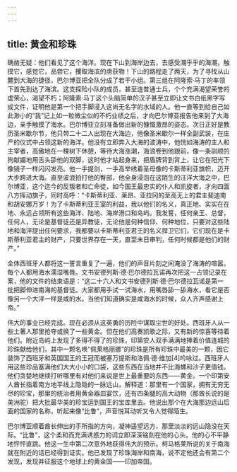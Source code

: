 ```yaml
---
---
---
```

title: 黄金和珍珠
---




确凿无疑：他们看见了这个海洋。现在下山到海岸边去，去感受潮乎乎的海潮，触摸它，感觉它，品尝它，攫取海滨的虏获物！下山的路程走了两天，为了寻找从山麓到大海的捷径，巴尔博亚把全队分成了若干小组。第三组在阿隆索·马丁的率领下首先到达了海滨。这支探险小队的成员，甚至连普通士兵，个个充满渴望荣誉的虚荣心，渴望不朽；阿隆索·马丁这个头脑简单的汉子甚至立即让文书白纸黑字写成文件，证明他是第一个把手脚浸入这尚无名字的水域的人。他一直等到给自己如此渺小的“我”记上如一粒微尘似的不朽业绩之后，才向巴尔博亚报告他来到了大海边，亲手触摸了海水。巴尔博亚立刻准备做出新的慷慨激昂的姿态。次日正好是教历圣米歇尔节，他只带二十二人出现在大海边，他像圣米歇尔一样全副武装，在庄严的仪式中占领这新的海洋。他没有立即奔入大海的波涛中，他恍如海涛的主人和主宰者，高傲地在一棵树下休憩，等待大海涨潮，海浪卷到他跟前，像一条驯顺的狗献媚地用舌头舔他的双脚，这时他才站起身来，把盾牌背到背上，让它在阳光下像镜子一样闪闪发亮。他一手提剑，一手高举绣着圣母像的卡斯蒂利亚旗帜，迈开大步跨进大海。直至波浪拍打他的臀部，他全身浸泡在这陌生的汪洋大海之中，巴尔博亚，这个迄今的反叛者和亡命徒，如今国王最忠实的仆人和凯旋者，才向四面八方挥动旗子，同时高呼：“卡斯蒂利亚、莱昂、亚拉冈的至高无上的君主斐迪南和胡安娜万岁！为了卡斯蒂利亚王室的利益，我以他们的名义，真正地、实实在在地、永远占领所有这些海洋、陆地、海岸港口和岛屿。我发誓，任何亲王、总督，任何人，无论是基督徒还是异教徒，无论他是何种信仰、何种地位，只要对这些陆地和海洋提出任何要求，我都要以卡斯蒂利亚君王的名义捍卫它们，它们现在是卡斯蒂利亚君主的财产，只要世界存在一天，直至末日审判，任何时候都是他们的财产。”

全体西班牙人都将这一誓言重复了一遍，他们的声音片刻之间淹没了海涛的喧嚣。每个人都用海水濡湿嘴唇。文书安德列斯·德·巴尔德拉瓦诺再次把这一占领记录在案，他的文件的结束语是：“这二十六人和文书安德列斯·德·巴尔德拉瓦诺是第一批把脚伸进南海的基督徒。大家都用手试一试海水，用嘴唇舔一舔海水，看它是否像另一个大洋一样是咸的水。当他们知道确实是咸海水的时候，众人齐声感谢上帝。”



伟大的事业已经完成。现在必须从这英勇的历险中谋取尘世的好处。西班牙人从一些土著人那里抢夺或换了一些黄金。但在他们高奏凯歌之际，又有新的惊喜等待着他们。附近岛屿上发现了多得不得了的珍珠，印第安人双手满满地捧着价值连城的珍珠献给他们，其中一颗名唤“佩莱格丽娜”的珍珠是所有珍珠中最美的一颗，因它装饰了西班牙和英国国王的王冠而被塞万提斯和洛佩·德·维加[4]吟咏过。西班牙人用这些珍品塞满他们大大小小的口袋，这些东西在当地并不比海螺和沙子更值钱。他们贪婪地继续打听哪里有对他们来说是世上最重要的东西——黄金。一个印第安人酋长指着南方地平线上隐隐的一脉远山，解释道：那里有一个国家，拥有无穷无尽的珍宝，那里的统治者用黄金器皿宴饮，还有四条腿的高大动物（那酋长说的是美洲驼）把大批最华美的珍宝运到国王的宝库里去。他说出那个在大海那边远山后面的国家的名称，听起来像“比鲁”，声音悦耳动听又令人觉得陌生。

巴尔博亚顺着酋长伸出的手所指的方向，凝神遥望远方，那里淡淡的远山隐没在天际。“比鲁”，这个柔和而充满诱惑力的词立即深深铭刻在他的心头。他的心不平静地怦怦直跳。他这一生中第二次意外地获得伟大的预示。柯马格莱所说的关于南海就在附近的话已经得到证实。他已发现了珍珠海岸和南海，说不定他还会有第二个发现，发现并征服这个地球上的黄金国——印加帝国。